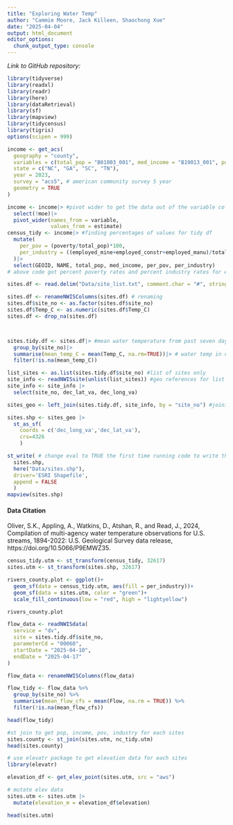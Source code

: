 ```yaml
---
title: "Exploring Water Temp"
author: "Cammie Moore, Jack Killeen, Shaochong Xue"
date: "2025-04-04"
output: html_document
editor_options: 
  chunk_output_type: console
---
```


*Link to GitHub repository: *

```r
library(tidyverse)
library(readxl)
library(readr)
library(here)
library(dataRetrieval)
library(sf)
library(mapview)
library(tidycensus)
library(tigris)
options(scipen = 999)

```

```r

income <- get_acs(
  geography = "county",
  variables = c(total_pop = "B01003_001", med_income = "B19013_001", poverty = "B17001_002", employed_mine = "C24030_003", total_employed = "C24030_001", employed_constr = "C24030_005", employed_manu = "C24030_006"), 
  state = c("NC", "GA", "SC", "TN"),
  year = 2023,
  survey = "acs5", # american community survey 5 year
  geometry = TRUE
)

income <- income|> #pivot wider to get the data out of the variable column
  select(!moe)|>
  pivot_wider(names_from = variable, 
              values_from = estimate)
census_tidy <- income|> #finding percentages of values for tidy df
  mutate(
    per_pov = (poverty/total_pop)*100,
    per_industry = ((employed_mine+employed_constr+employed_manu)/total_employed)*100
  )|>
  select(GEOID, NAME, total_pop, med_income, per_pov, per_industry)
# above code got percent poverty rates and percent industry rates for each county. "Industry" is defined as someone reporting on the ACS as working in construction, mining, or manufacturing

```


```r
sites.df <- read.delim("Data/site_list.txt", comment.char = "#", stringsAsFactors = FALSE) # the dates of this file is from 2025-04-01 to 2025-04-02

sites.df <- renameNWISColumns(sites.df) # renaming
sites.df$site_no <- as.factor(sites.df$site_no)
sites.df$Temp_C <- as.numeric(sites.df$Temp_C)
sites.df <- drop_na(sites.df)



sites.tidy.df <- sites.df|> #mean water temperature from past seven days for each site
  group_by(site_no)|>
  summarise(mean_temp_C = mean(Temp_C, na.rm=TRUE))|> # water temp in degrees Celsius
  filter(!is.na(mean_temp_C))

list_sites <- as.list(sites.tidy.df$site_no) #list of sites only
site_info <- readNWISsite(unlist(list_sites)) #geo references for list of sites datum NAD83
site_info <- site_info |>
  select(site_no, dec_lat_va, dec_long_va)

sites_geo <- left_join(sites.tidy.df, site_info, by = "site_no") #joining sites

sites.shp <- sites_geo |> 
  st_as_sf(
    coords = c('dec_long_va','dec_lat_va'),
    crs=4326
    )

```

```r
st_write( # change eval to TRUE the first time running code to write the file
  sites.shp,
  here("Data/sites.shp"),
  driver='ESRI Shapefile',
  append = FALSE
  )
mapview(sites.shp)
```


#### Data Citation
Oliver, S.K., Appling, A., Watkins, D., Atshan, R., and Read, J., 2024, Compilation of multi-agency water temperature observations for U.S. streams, 1894-2022: U.S. Geological Survey data release, https://doi.org/10.5066/P9EMWZ35.



```r
census_tidy.utm <- st_transform(census_tidy, 32617)
sites.utm <- st_transform(sites.shp, 32617)

rivers_county.plot <- ggplot()+
  geom_sf(data = census_tidy.utm, aes(fill = per_industry))+
  geom_sf(data = sites.utm, color = "green")+
  scale_fill_continuous(low = "red", high = "lightyellow")

rivers_county.plot
```

```r
flow_data <- readNWISdata(
  service = "dv",
  site = sites.tidy.df$site_no,
  parameterCd = "00060",
  startDate = "2025-04-10",
  endDate = "2025-04-17"
)

flow_data <- renameNWISColumns(flow_data)

flow_tidy <- flow_data %>%
  group_by(site_no) %>%
  summarise(mean_flow_cfs = mean(Flow, na.rm = TRUE)) %>%
  filter(!is.na(mean_flow_cfs))

head(flow_tidy)

```

```r
#st join to get pop, income, pov, industry for each sites
sites.county <- st_join(sites.utm, nc_tidy.utm)
head(sites.county)
```

```r
# use elevatr package to get elevation data for each sites
library(elevatr)

elevation_df <- get_elev_point(sites.utm, src = "aws")

# mutate elev data
sites.utm <- sites.utm |> 
  mutate(elevation_m = elevation_df$elevation)

head(sites.utm)

```

